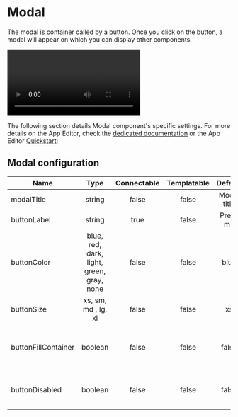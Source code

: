 

# Modal

The modal is container called by a button. Once you click on the button, a modal will appear on which you can display other components.

<video
    className="border-2 rounded-xl object-cover w-full h-full dark:border-gray-800"
    autoPlay
    controls
    id="modal-layout"
    src="/videos/modal-layout.mp4"
    alt="modal component"
/>

The following section details Modal component's specific settings. For more details on the App Editor, check the [dedicated documentation](../0_app_editor/index.mdx) or the App Editor [Quickstart](../../getting_started/7_apps_quickstart/index.mdx):

<div class="grid grid-cols-2 gap-6 mb-4">
    <DocCard
        color="orange"
        title="App Editor Documentation"
        description="The app editor is a low-code builder to create apps with components, create interactions with runnables (scripts & flows), and configure the app settings."
        href="/docs/apps/app_editor"
    />
    <DocCard
        color="orange"
        title="Apps Quickstart"
        description="Learn how to build your first app in a matter of minutes."
        href="/docs/getting_started/apps_quickstart"
    />
</div>

## Modal configuration

| Name                |                   Type                    | Connectable | Templatable |   Default   | Description                                   |
| ------------------- | :---------------------------------------: | :---------: | :---------: | :---------: | --------------------------------------------- |
| modalTitle          |                  string                   |    false    |    false    | Modal title | The title of the modal.                       |
| buttonLabel         |                  string                   |    true     |    false    |  Press me   | The button label.                             |
| buttonColor         | blue, red, dark, light, green, gray, none |    false    |    false    |    blue     | The button color.                             |
| buttonSize          |            xs, sm, md , lg, xl            |    false    |    false    |     xs      | The button size.                              |
| buttonFillContainer |                  boolean                  |    false    |    false    |    false    | Whether the button should fill the container. |
| buttonDisabled      |                  boolean                  |    false    |    false    |    false    | Whether the button should be disabled.        |
